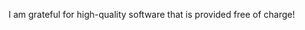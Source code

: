 \section*{Acknowledgements}
\addcontentsline{toc}{section}{Acknowledgements}

I am grateful for high-quality software that is provided free of charge!

\newpage
